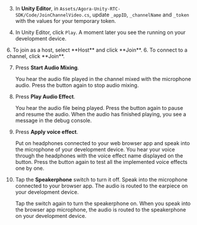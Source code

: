 <PlatformWrapper platform="unity">

3. In **Unity Editor**, in `Assets/Agora-Unity-RTC-SDK/Code/JoinChannelVideo.cs`, update `_appID`, `_channelName` and `_token` with the values for your temporary token.

4. In Unity Editor, click `Play`. A moment later you see the <Vpl k= "CLIENT"/> running on your development device.

<ProductWrapper notAllowed="video-calling">
6. To join as a host, select **Host** and click **Join**.
</ProductWrapper>

<ProductWrapper product="video-calling">
6. To connect to a channel, click **Join**.
</ProductWrapper>

7. Press **Start Audio Mixing**.

    You hear the audio file played in the channel mixed with the microphone audio. Press the button again to stop audio mixing.

8. Press **Play Audio Effect**.

    You hear the audio file being played. Press the button again to pause and resume the audio. When the audio has finished playing, you see a message in the debug console.

9. Press **Apply voice effect**. 

    Put on headphones connected to your web browser app and speak into the microphone of your development device. You hear your voice through the headphones with the voice effect name displayed on the button. Press the button again to test all the implemented voice effects one by one.

10. Tap the **Speakerphone** switch to turn it off. Speak into the microphone connected to your browser app. The audio is routed to the earpiece on your development device. 

    Tap the switch again to turn the speakerphone on. When you speak into the browser app microphone, the audio is routed to the speakerphone on your development device.

</PlatformWrapper>
